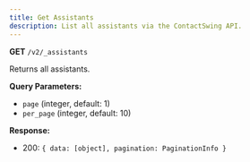 ```yaml
---
title: Get Assistants
description: List all assistants via the ContactSwing API.
---
```


**GET** `/v2/_assistants`

Returns all assistants.

**Query Parameters:**
- `page` (integer, default: 1)
- `per_page` (integer, default: 10)

**Response:**
- 200: `{ data: [object], pagination: PaginationInfo }`